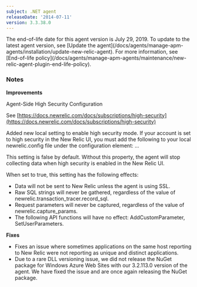 ```yaml
---
subject: .NET agent
releaseDate: '2014-07-11'
version: 3.3.38.0
---
```


<Callout variant="important">
  The end-of-life date for this agent version is July 29, 2019. To update to the latest agent version, see [Update the agent](/docs/agents/manage-apm-agents/installation/update-new-relic-agent). For more information, see [End-of-life policy](/docs/agents/manage-apm-agents/maintenance/new-relic-agent-plugin-end-life-policy).
</Callout>

### Notes

**Improvements**

Agent-Side High Security Configuration

See [https://docs.newrelic.com/docs/subscriptions/high-security](https://docs.newrelic.com/docs/subscriptions/high-security)

Added new local setting to enable high security mode. If your account is set to high security in the New Relic UI, you must add the following to your local newrelic.config file under the configuration element: ...

This setting is false by default. Without this property, the agent will stop collecting data when high security is enabled in the New Relic UI.

When set to true, this setting has the following effects:

* Data will not be sent to New Relic unless the agent is using SSL.
* Raw SQL strings will never be gathered, regardless of the value of newrelic.transaction_tracer.record_sql.
* Request parameters will never be captured, regardless of the value of newrelic.capture_params.
* The following API functions will have no effect: AddCustomParameter, SetUserParameters.

**Fixes**

* Fixes an issue where sometimes applications on the same host reporting to New Relic were not reporting as unique and distinct applications.
* Due to a rare DLL versioning issue, we did not release the NuGet package for Windows Azure Web Sites with our 3.2.113.0 version of the agent. We have fixed the issue and are once again releasing the NuGet package.
